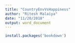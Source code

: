```yaml
---
title: "CountryEnvVsHappiness"
author: "Ritesh Malaiya"
date: "11/20/2018"
output: word_document
---
```


```r

install.packages('bookdown')


```

